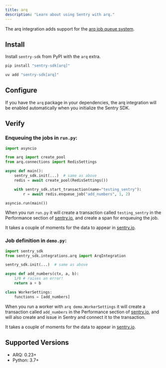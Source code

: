 ```yaml
---
title: arq
description: "Learn about using Sentry with arq."
---
```


The arq integration adds support for the [arq job queue system](https://arq-docs.helpmanual.io/).

## Install

Install `sentry-sdk` from PyPI with the `arq` extra.

```bash {tabTitle:pip}
pip install "sentry-sdk[arq]"
```
```bash {tabTitle:uv}
uv add "sentry-sdk[arq]"
```

## Configure

If you have the `arq` package in your dependencies, the arq integration will be enabled automatically when you initialize the Sentry SDK.

<PlatformContent includePath="getting-started-config" />

## Verify

### Enqueuing the jobs in `run.py`:

```python
import asyncio

from arq import create_pool
from arq.connections import RedisSettings

async def main():
    sentry_sdk.init(...)  # same as above
    redis = await create_pool(RedisSettings())

    with sentry_sdk.start_transaction(name="testing_sentry"):
        r = await redis.enqueue_job("add_numbers", 1, 2)

asyncio.run(main())
```

When you run `run.py` it will create a transaction called `testing_sentry` in the Performance section of [sentry.io](https://sentry.io), and create a span for enqueuing the job.

It takes a couple of moments for the data to appear in [sentry.io](https://sentry.io).

### Job definition in `demo.py`:

```python
import sentry_sdk
from sentry_sdk.integrations.arq import ArqIntegration

sentry_sdk.init(...)  # same as above

async def add_numbers(ctx, a, b):
    1/0 # raises an error!
    return a + b

class WorkerSettings:
    functions = [add_numbers]
```

When you run a worker with `arq demo.WorkerSettings` it will create a transaction called `add_numbers` in the Performance section of [sentry.io](https://sentry.io), and will also create and issue in Sentry and connect it to the transaction.

It takes a couple of moments for the data to appear in [sentry.io](https://sentry.io).

## Supported Versions

- ARQ: 0.23+
- Python: 3.7+
